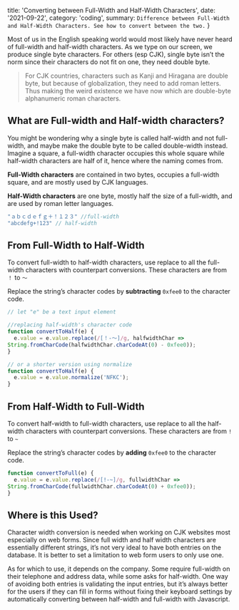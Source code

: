 
  title: 'Converting between Full-Width and Half-Width Characters',
  date: '2021-09-22',
  category: 'coding',
  summary: `Difference between Full-Width and Half-Width Characters. See how to convert between the two.`
}


Most of us in the English speaking world would most likely have never heard of full-width and half-width characters. As we type on our screen, we produce single byte characters. For others (esp CJK), single byte isn’t the norm since their characters do not fit on one, they need double byte.

> For CJK countries, characters such as Kanji and Hiragana are double byte, but because of globalization, they need to add roman letters. Thus making the weird existence we have now which are double-byte alphanumeric roman characters.

## What are Full-width and Half-width characters?

You might be wondering why a single byte is called half-width and not full-width, and maybe make the double byte to be called double-width instead. Imagine a square, a full-width character occupies this whole square while half-width characters are half of it, hence where the naming comes from.

**Full-Width characters** are contained in two bytes, occupies a full-width square, and are mostly used by CJK languages.

**Half-Width characters** are one byte, mostly half the size of a full-width, and are used by roman letter languages.

```js
"ａｂｃｄｅｆｇ＋！１２３" //full-width
"abcdefg+!123" // half-width
```

## From Full-Width to Half-Width

To convert full-width to half-width characters, use replace to all the full-width characters with counterpart conversions. These characters are from `！` to `～`

Replace the string’s character codes by **subtracting** `0xfee0` to the character code.


```js
// let "e" be a text input element

//replacing half-width's character code
function convertToHalf(e) {
  e.value = e.value.replace(/[！-～]/g, halfwidthChar =>
String.fromCharCode(halfwidthChar.charCodeAt(0) - 0xfee0));
}

// or a shorter version using normalize 
function convertToHalf(e) {
  e.value = e.value.normalize('NFKC');
}
```

## From Half-Width to Full-Width

To convert half-width to full-width characters, use replace to all the half-width characters with counterpart conversions. These characters are from `!` to `~`

Replace the string’s character codes by **adding** `0xfee0` to the character code.

```js
function convertToFull(e) {
  e.value = e.value.replace(/[!-~]/g, fullwidthChar =>
String.fromCharCode(fullwidthChar.charCodeAt(0) + 0xfee0));
}
```

## Where is this Used?

Character width conversion is needed when working on CJK websites most especially on web forms. Since full width and half width characters are essentially different strings, it’s not very ideal to have both entries on the database. It is better to set a limitation to web form users to only use one.

As for which to use, it depends on the company. Some require full-width on their telephone and address data, while some asks for half-width. One way of avoiding both entries is validating the input entries, but it’s always better for the users if they can fill in forms without fixing their keyboard settings by automatically converting between half-width and full-width with Javascript.


<CodePreview height="300" hash="dyRZbjL" />